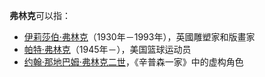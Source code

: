 '''弗林克'''可以指：

*[[伊莉莎伯·弗林克|伊莉莎伯·弗林克]]（1930年－1993年），英國雕塑家和版畫家
*[[帕特·弗林克|帕特·弗林克]]（1945年－），美国篮球运动员
*[[约翰·那地巴姆·弗林克二世|约翰·那地巴姆·弗林克二世]]，《辛普森一家》中的虚构角色

{{Disambig|Cat=三字消歧义}}
